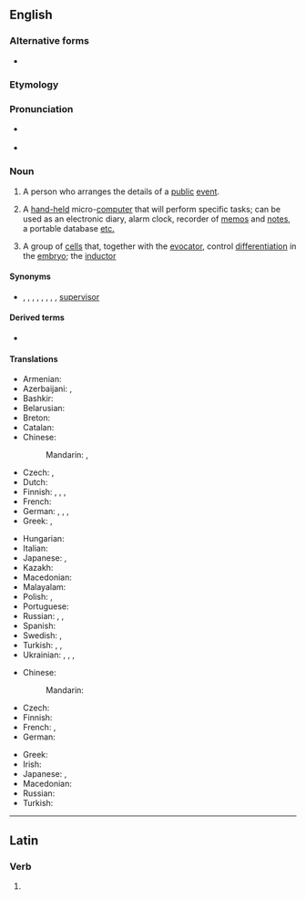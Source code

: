 {{also|organizér}}
==English==
{{wikipedia}}

===Alternative forms===
* {{l|en|organiser}}

===Etymology===
{{affix|en|organize|-er|id2=agent noun}}

===Pronunciation===
* {{a|GA}} {{IPA|en|/ˈɔɹɡənaɪzɚ/}}
* {{audio|en|LL-Q1860 (eng)-Vininn126-organizer.wav|Audio (US)}}

===Noun===
{{en-noun}}

# A person who arranges the details of a [[public]] [[event]].
# {{lb|en|computing}} A [[hand-held]] micro-[[computer]] that will perform specific tasks; can be used as an electronic diary, alarm clock, recorder of [[memo]]s and [[note]]s, a portable database [[etc.]]
# {{lb|en|medicine}} A group of [[cell]]s that, together with the [[evocator]], control [[differentiation]] in the [[embryo]]; the [[inductor]]

====Synonyms====
* {{sense|person}} {{l|en|chief}}, {{l|en|controller}}, {{l|en|comptroller}}, {{l|en|foreman}}, {{l|en|head}}, {{l|en|head man}}, {{l|en|overseer}}, {{l|en|superintendent}}, [[supervisor]]

====Derived terms====
* {{l|en|desk organizer}}

====Translations====
{{trans-top|person arranging public events}}
* Armenian: {{t+|hy|կազմակերպիչ}}
* Azerbaijani: {{t|az|təşkilçi}}, {{t+|az|təşkilatçı}}
* Bashkir: {{t|ba|ойоштороусы|sc=Cyrl}}
* Belarusian: {{t|be|арганіза́тар|m}}
* Breton: {{t|br|aozer}}
* Catalan: {{t+|ca|organitzador|m}}
* Chinese:
*: Mandarin: {{t+|cmn|組織者|sc=Hani}}, {{t+|cmn|组织者|tr=zǔzhīzhě|sc=Hani}}
* Czech: {{t|cs|pořadatel|m}}, {{t+|cs|organizátor|m}}
* Dutch: {{t+|nl|organisator|m}}
* Finnish: {{t+|fi|järjestäjä}}, {{t+|fi|organisoija}}, {{t|fi|organisaattori}}, {{t+|fi|puuhamies}}
* French: {{t+|fr|organisateur|m}}
* German: {{t+|de|Veranstalter|m}}, {{t+|de|Veranstalterin|f}}, {{t+|de|Organisator|m}}, {{t+|de|Organisatorin|f}}
* Greek: {{t+|el|διοργανωτής|m}}, {{t+|el|διοργανώτρια|f}}
{{trans-mid}}
* Hungarian: {{t+|hu|szervező}}
* Italian: {{t+|it|organizzatore|m}}
* Japanese: {{t|ja|組織者|tr=そしきしゃ, soshikisha|sc=Jpan}}, {{t|ja|オルガナイザー|tr=oruganaizā|sc=Jpan}}
* Kazakh: {{t|kk|ұйымдастырушы}}
* Macedonian: {{t|mk|организа́тор|m}}
* Malayalam: {{t+|ml|സംഘാടകൻ}}
* Polish: {{t+|pl|organizator|m}}, {{t+|pl|organizatorka|f}}
* Portuguese: {{t+|pt|organizador|m}}
* Russian: {{t+|ru|организа́тор|m}}, {{t+|ru|устрои́тель|m}}, {{t+|ru|устрои́тельница|f}}
* Spanish: {{t+|es|organizador|m}}
* Swedish: {{t+|sv|arrangör|c}}, {{t+|sv|organisatör}}
* Turkish: {{t+|tr|düzenleyici}}, {{t+|tr|organizatör}}, {{t+|tr|örgütleyici}}
* Ukrainian: {{t+|uk|організа́тор|m}}, {{t+|uk|організа́торка|f}}, {{t|uk|упоря́дник|m}}, {{t|uk|упоря́дниця|f}}
{{trans-bottom}}

{{trans-top|hand-held micro-computer}}
* Chinese:
*: Mandarin: {{t|cmn|整理器|tr=zhěnglǐqì|sc=Hani}}
* Czech: {{t|cs|organizér|m}}
* Finnish: {{t+|fi|kämmentietokone}}
* French: {{t+|fr|organiseur}}, {{t+|fr|agenda}}
* German: {{t+|de|Organizer|m}}
{{trans-mid}}
* Greek: {{t+|el|οργανωτής|m}}
* Irish: {{t|ga|dialann|f}}
* Japanese: {{t|ja|電子手帳|tr=でんしてちょう, denshi techō|sc=Jpan}}, {{t|ja|オルガナイザー|tr=oruganaizā|sc=Jpan}}
* Macedonian: {{t|mk|организа́тор|m}}
* Russian: {{t+|ru|органа́йзер|m|tr=organájzɛr}}
* Turkish: {{t|tr|elektronik ajanda}}
{{trans-bottom}}

{{trans-top|medicine: group of cells}}
{{trans-mid}}
{{trans-bottom}}

----

==Latin==

===Verb===
{{la-verb-form|organizer}}

# {{inflection of|la|organizō||1|s|pres|pasv|subj}}